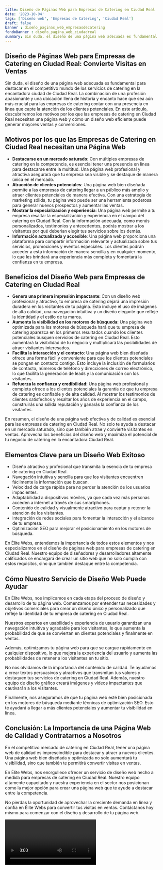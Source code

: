 ```yaml
---
title: Diseño de Páginas Web para Empresas de Catering en Ciudad Real
date: '2023-10-04'
tags: ['Diseño web', 'Empresas de Catering', 'Ciudad Real']
draft: false
banner : diseño_paginas_web_empresasdecatering
fondoBanner : diseño_pagina_web_ciudadreal
summary: Sin duda, el diseño de una página web adecuada es fundamental para destacar en el competitivo mundo de los servicios de catering en la encantadora ciudad de Ciudad Real. La combinación de una profesión apasionante y una ubicación llena de historia y encanto hace que sea aún más crucial para las empresas de catering contar con una presencia en línea que capte la atención de los clientes potenciales. En este artículo, descubriremos los motivos por los que las empresas de catering en Ciudad Real necesitan una página web y cómo un diseño web eficiente puede generar mayores ventas y conversiones.
---
```


## Diseño de Páginas Web para Empresas de Catering en Ciudad Real: Convierte Visitas en Ventas

Sin duda, el diseño de una página web adecuada es fundamental para destacar en el competitivo mundo de los servicios de catering en la encantadora ciudad de Ciudad Real. La combinación de una profesión apasionante y una ubicación llena de historia y encanto hace que sea aún más crucial para las empresas de catering contar con una presencia en línea que capte la atención de los clientes potenciales. En este artículo, descubriremos los motivos por los que las empresas de catering en Ciudad Real necesitan una página web y cómo un diseño web eficiente puede generar mayores ventas y conversiones.

## Motivos por los que las Empresas de Catering en Ciudad Real necesitan una Página Web

- **Destacarse en un mercado saturado**: Con múltiples empresas de catering en la competencia, es esencial tener una presencia en línea para destacarse entre la multitud. Una página web profesional y atractiva asegurará que tu empresa sea visible y se destaque de manera única en el mercado.
- **Atracción de clientes potenciales**: Una página web bien diseñada permite a las empresas de catering llegar a un público más amplio y atraer clientes potenciales de manera efectiva. Con una estrategia de marketing sólida, tu página web puede ser una herramienta poderosa para generar nuevos prospectos y aumentar las ventas.
- **Mostrar la especialización y experiencia**: Una página web permite a tu empresa resaltar la especialización y experiencia en el campo del catering en Ciudad Real. Con la información adecuada, como menús personalizados, testimonios y antecedentes, podrás mostrar a los visitantes por qué deberían elegir tus servicios sobre los demás.
- **Información actualizada y accesible**: Una página web proporciona una plataforma para compartir información relevante y actualizada sobre tus servicios, promociones y eventos especiales. Los clientes podrán acceder a esta información de manera sencilla y en cualquier momento, lo que les brindará una experiencia más completa y fomentará la confianza en tu empresa.

## Beneficios del Diseño Web para Empresas de Catering en Ciudad Real

- **Genera una primera impresión impactante**: Con un diseño web profesional y atractivo, tu empresa de catering dejará una impresión duradera en los visitantes de tu página. Esto incluye el uso de imágenes de alta calidad, una navegación intuitiva y un diseño elegante que refleje la identidad y el estilo de tu marca.
- **Aumenta la visibilidad en los motores de búsqueda**: Una página web optimizada para los motores de búsqueda hará que tu empresa de catering aparezca en los primeros resultados cuando los clientes potenciales busquen servicios de catering en Ciudad Real. Esto aumentará la visibilidad de tu negocio y multiplicará las posibilidades de atraer visitantes interesados.
- **Facilita la interacción y el contacto**: Una página web bien diseñada ofrece una forma fácil y conveniente para que los clientes potenciales se pongan en contacto contigo. Esto incluye la inclusión de formularios de contacto, números de teléfono y direcciones de correo electrónico, lo que facilita la generación de leads y la comunicación con los visitantes.
- **Refuerza la confianza y credibilidad**: Una página web profesional y completa ofrece a los clientes potenciales la garantía de que tu empresa de catering es confiable y de alta calidad. Al mostrar los testimonios de clientes satisfechos y resaltar los años de experiencia en el campo, construirás una sólida reputación y ganarás la confianza de los visitantes.

En resumen, el diseño de una página web efectiva y de calidad es esencial para las empresas de catering en Ciudad Real. No solo te ayuda a destacar en un mercado saturado, sino que también atrae y convierte visitantes en ventas. Aprovecha los beneficios del diseño web y maximiza el potencial de tu negocio de catering en la encantadora Ciudad Real.

<GifSeo />

<Cta />

## Elementos Clave para un Diseño Web Exitoso

- Diseño atractivo y profesional que transmita la esencia de tu empresa de catering en Ciudad Real.
- Navegación intuitiva y sencilla para que los visitantes encuentren fácilmente la información que buscan.
- Velocidad de carga rápida para no perder la atención de los usuarios impacientes.
- Adaptabilidad a dispositivos móviles, ya que cada vez más personas acceden a internet a través de sus smartphones.
- Contenido de calidad y visualmente atractivo para captar y retener la atención de los visitantes.
- Integración de redes sociales para fomentar la interacción y el alcance de tu empresa.
- Optimización SEO para mejorar el posicionamiento en los motores de búsqueda.

En Élite Webs, entendemos la importancia de todos estos elementos y nos especializamos en el diseño de páginas web para empresas de catering en Ciudad Real. Nuestro equipo de diseñadores y desarrolladores altamente calificados se encargará de crear un sitio web que no solo cumpla con estos requisitos, sino que también destaque entre la competencia.

## Cómo Nuestro Servicio de Diseño Web Puede Ayudar

En Élite Webs, nos implicamos en cada etapa del proceso de diseño y desarrollo de tu página web. Comenzamos por entender tus necesidades y objetivos comerciales para crear un diseño único y personalizado que refleje la identidad de tu empresa de catering en Ciudad Real.

Nuestros expertos en usabilidad y experiencia de usuario garantizan una navegación intuitiva y agradable para los visitantes, lo que aumenta la probabilidad de que se conviertan en clientes potenciales y finalmente en ventas.

Además, optimizamos tu página web para que se cargue rápidamente en cualquier dispositivo, lo que mejora la experiencia del usuario y aumenta las probabilidades de retener a los visitantes en tu sitio.

No nos olvidamos de la importancia del contenido de calidad. Te ayudamos a crear textos persuasivos y atractivos que transmitan tus valores y destaquen tus servicios de catering en Ciudad Real. Además, nuestro equipo de diseño gráfico creará imágenes y vídeos impactantes que cautivarán a los visitantes.

Finalmente, nos aseguramos de que tu página web esté bien posicionada en los motores de búsqueda mediante técnicas de optimización SEO. Esto te ayudará a llegar a más clientes potenciales y aumentar tu visibilidad en línea.

## Conclusión: La Importancia de una Página Web de Calidad y Contratarnos a Nosotros

En el competitivo mercado de catering en Ciudad Real, tener una página web de calidad es imprescindible para destacar y atraer a nuevos clientes. Una página web bien diseñada y optimizada no solo aumentará tu visibilidad, sino que también te permitirá convertir visitas en ventas.

En Élite Webs, nos enorgullece ofrecer un servicio de diseño web hecho a medida para empresas de catering en Ciudad Real. Nuestro equipo altamente capacitado y nuestra experiencia en el sector nos posicionan como la mejor opción para crear una página web que te ayude a destacar entre la competencia.

No pierdas la oportunidad de aprovechar la creciente demanda en línea y confía en Élite Webs para convertir tus visitas en ventas. Contáctanos hoy mismo para comenzar con el diseño y desarrollo de tu página web.

<Video />

<CtaBot job='Empresas de Catering' city='Ciudad Real'/>

<Gmaps query='Ciudad Real+españa+maps' />